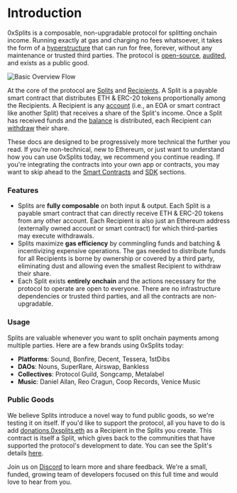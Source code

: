 # Introduction

0xSplits is a composable, non-upgradable protocol for splitting onchain income.
Running exactly at gas and charging no fees whatsoever, it takes the form of a
[hyperstructure](https://jacob.energy/hyperstructures.html) that can run for
free, forever, without any maintenance or trusted third parties. The protocol is
[open-source](https://etherscan.io/address/0x2ed6c4b5da6378c7897ac67ba9e43102feb694ee#code),
[audited](https://github.com/0xSplits/splits-contracts/blob/main/audit/0xSplits_A-1.pdf),
and exists as a public good.

![Basic Overview Flow](/intro-flow.png)

At the core of the protocol are [Splits](/core-concepts/#split) and
[Recipients](/core-concepts/#recipient). A Split is a payable smart contract
that distributes ETH & ERC-20 tokens proportionally among the Recipients. A
Recipient is any [account](https://ethereum.org/en/developers/docs/accounts/)
(i.e., an EOA or smart contract like another Split) that receives a share of the
Split's income. Once a Split has received funds and the
[balance](/core-concepts/#balance) is distributed, each Recipient can
[withdraw](/getstarted/withdraw) their share.

These docs are designed to be progressively more technical the further you read.
If you're non-technical, new to Ethereum, or just want to understand how you can
use 0xSplits today, we recommend you continue reading. If you're integrating the
contracts into your own app or contracts, you may want to skip ahead to the
[Smart Contracts](/smartcontracts/overview) and [SDK](/sdk-info/overview)
sections.

### Features

- Splits are **fully composable** on both input & output. Each Split is a
  payable smart contract that can directly receive ETH & ERC-20 tokens from any
  other account. Each Recipient is also just an Ethereum address (externally
  owned account or smart contract) for which third-parties may execute
  withdrawals.
- Splits maximize **gas efficiency** by commingling funds and batching &
  incentivizing expensive operations. The gas needed to distribute funds for all
  Recipients is borne by ownership or covered by a third party, eliminating dust
  and allowing even the smallest Recipient to withdraw their share.
- Each Split exists **entirely onchain** and the actions necessary for the
  protocol to operate are open to everyone. There are no infrastructure
  dependencies or trusted third parties, and all the contracts are
  non-upgradable.

### Usage

Splits are valuable whenever you want to split onchain payments among multiple
parties. Here are a few brands using 0xSplits today:

- **Platforms**: Sound, Bonfire, Decent, Tessera, 1stDibs
- **DAOs**: Nouns, SuperRare, Airswap, Bankless
- **Collectives**: Protocol Guild, Songcamp, Metalabel
- **Music**: Daniel Allan, Reo Cragun, Coop Records, Venice Music

### Public Goods

We believe Splits introduce a novel way to fund public goods, so we're testing
it on itself. If you'd like to support the protocol, all you have to do is add
[donations.0xsplits.eth](https://etherscan.io/address/0xF8843981e7846945960f53243cA2Fd42a579f719)
as a Recipient in the Splits you create. This contract is itself a Split, which
gives back to the communities that have supported the protocol's development to
date. You can see the Split's details
[here](https://app.0xsplits.xyz/splits/0xF8843981e7846945960f53243cA2Fd42a579f719/).

Join us on [Discord](https://chat.0xsplits.xyz/) to learn more and share
feedback. We're a small, funded, growing team of developers focused on this full
time and would love to hear from you.
